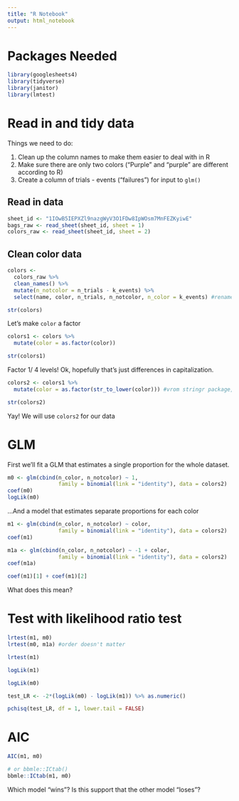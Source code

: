 ```yaml
---
title: "R Notebook"
output: html_notebook
---
```


# Packages Needed

```r
library(googlesheets4)
library(tidyverse)
library(janitor)
library(lmtest)
```

# Read in and tidy data

Things we need to do:

1. Clean up the column names to make them easier to deal with in R
2. Make sure there are only two colors ("Purple" and "purple" are different according to R)
3. Create a column of trials - events ("failures") for input to `glm()`

## Read in data

```r
sheet_id <- "1IOwB5IEPXZl9nazgWyV3O1FDw8IpWOsm7MnFEZKyiwE"
bags_raw <- read_sheet(sheet_id, sheet = 1)
colors_raw <- read_sheet(sheet_id, sheet = 2)
```

## Clean color data

```r
colors <-
  colors_raw %>% 
  clean_names() %>% 
  mutate(n_notcolor = n_trials - k_events) %>% 
  select(name, color, n_trials, n_notcolor, n_color = k_events) #rename variable inside select()

str(colors)
```

Let's make `color` a factor

```r
colors1 <- colors %>% 
  mutate(color = as.factor(color))

str(colors1)
```

Factor 1/ 4 levels!  Ok, hopefully that's just differences in capitalization.

```r
colors2 <- colors1 %>% 
  mutate(color = as.factor(str_to_lower(color))) #vrom stringr package, part of tidyverse

str(colors2)
```

Yay!  We will use `colors2` for our data


# GLM

First we'll fit a GLM that estimates a single proportion for the whole dataset.

```r
m0 <- glm(cbind(n_color, n_notcolor) ~ 1,
                family = binomial(link = "identity"), data = colors2)
coef(m0)
logLik(m0)
```


...And a model that estimates separate proportions for each color

```r
m1 <- glm(cbind(n_color, n_notcolor) ~ color,
                family = binomial(link = "identity"), data = colors2)
coef(m1)

m1a <- glm(cbind(n_color, n_notcolor) ~ -1 + color,
                family = binomial(link = "identity"), data = colors2)
coef(m1a)

coef(m1)[1] + coef(m1)[2]
```

What does this mean?

# Test with likelihood ratio test

```r
lrtest(m1, m0)
lrtest(m0, m1a) #order doesn't matter

lrtest(m1)
```

```r
logLik(m1)

logLik(m0)

test_LR <- -2*(logLik(m0) - logLik(m1)) %>% as.numeric()

pchisq(test_LR, df = 1, lower.tail = FALSE)
```



# AIC

```r
AIC(m1, m0)

# or bbmle::ICtab()
bbmle::ICtab(m1, m0)
```

Which model "wins"?  Is this support that the other model "loses"?
